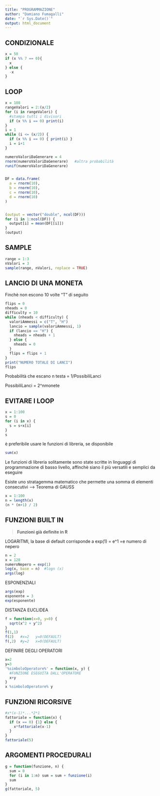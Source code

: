 ```yaml
---
title: "PROGRAMMAZIONE"
author: "Damiano Fumagalli"
date: "`r Sys.Date()`"
output: html_document
---
```

## CONDIZIONALE
```r
x = 50
if (x %% 7 == 0){
  x
} else {
  -x
}
```

## LOOP

```r
x = 108
rangeValori = 2:(x/2)
for (i in rangeValori) {
  #stampa tutti i divisori
  if (x %% i == 0) print(i)
}
i = 1
while (i <= (x/2)) {
  if (x %% i == 0) { print(i) }
  i = i+1
}
```


```r
numeroValoriDaGenerare = 4
rnorm(numeroValoriDaGenerare)   #altra probabilità
runif(numeroValoriDaGenerare)


DF = data.frame(
  a = rnorm(10),
  b = rnorm(10),
  c = rnorm(10),
  d = rnorm(10)
)


(output = vector("double", ncol(DF)))
for (i in 1:ncol(DF)) {               
  output[i] = mean(DF[[i]])          
}
(output)
```

## SAMPLE


```r
range = 1:3
nValori = 3
sample(range, nValori, replace = TRUE)


```
## LANCIO DI UNA MONETA


Finchè non escono 10 volte "T" di seguito
```r
flips = 0
nheads = 0
difficulty = 10
while (nheads < difficulty) {
  valoriAmmessi = c("T", "H")
  lancio = sample(valoriAmmessi, 1)
  if (lancio == "H") {
    nheads = nheads + 1
  } else {
    nheads = 0
  }
  flips = flips + 1
}
print("NUMERO TOTALE DI LANCI")
flips
```
Probabilità che escano n testa = 1/PossibiliLanci


PossibiliLanci = 2^nmonete 




## EVITARE I LOOP


```r
x = 1:100
s = 0
for (i in x) {
  s = s+x[i]
}
s
```
è preferibile usare le funzioni di libreria, se disponibile

```r
sum(x)
```
Le funzioni di libreria solitamente sono state scritte in linguaggi di programmazione di basso livello, affinchè siano il più versatili e semplici da eseguire


Esiste uno stratagemma matematico che permette una somma di elementi consecutivi --> Teorema di GAUSS

```r
x = 1:100
n = length(x)
(n * (n+1) / 2)
```


## FUNZIONI BUILT IN


> **Funzioni già definite in R**


LOGARITMI, la base di default corrisponde a exp(1)   = e^1  =e numero di nepero
```r
n = 2
x = 128
numeroNepero = exp(1)
log(x, base = n)  #logn (x)
args(log)
```
ESPONENZIALI
```r
args(exp)
esponente = 3
exp(esponente)
```
DISTANZA EUCLIDEA
```r
f = function(x=0, y=0) {
  sqrt(x^2 + y^2)
}
f(1,1)
f(2)   #x=2   y=0(DEFAULT)
f(,2)  #y=2   x=0(DEFAULT)
```
DEFINIRE DEGLI OPERATORI
```r
x=2
y=3
'%simboloOperatore%' = function(x, y) {
  #FUNZIONE ESEGUITA DALL'OPERATORE
  x+y
}
x %simboloOperatore% y
```



## FUNZIONI RICORSIVE


```r
#x*(x-1)*...*2*1
fattoriale = function(x) {
  if (x == 0) {1} else {
    x*fattoriale(x-1)
  }
}
fattoriale(5)
```
## ARGOMENTI PROCEDURALI


```r
g = function(funzione, n) {
  sum = 0
  for (i in 1:n) sum = sum + funzione(i)
  sum
}
g(fattoriale, 5)
```
